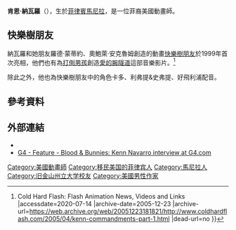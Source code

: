 {{Expert needed|time=2020-07-14T10:03:58+00:00}}
{{Infobox person
| name        = 肯恩·納瓦羅
| image       = Kenn Navarro.jpg
| image_size  = 200px
| caption     = 2007年肯恩·納瓦羅在聖地牙哥動漫展 
| birth_date  = {{birth year and age|1979}}
| birth_place = [[馬尼拉|馬尼拉]], [[菲律賓|菲律賓]]
| death_date  =
| death_place =
| known_for   = ''[[快樂樹朋友|快樂樹朋友]]''<br>''[[Ka-Pow!|Ka-Pow!]]''<br> ''Thugs on Film'' <br> ''[[上帝與魔鬼秀|上帝與魔鬼秀]]'' <br> ''Like, News''
| occupation  = [[卡通家|卡通家]],<br> [[聲優|聲優]]
| website     = [http://www.happytreefriends.com www.happytreefriends.com]
}}
'''肯恩·納瓦羅'''（{{lang-en|Kenn Navarro}}{{bd|1979年}}），生於[[菲律賓|菲律賓]][[馬尼拉|馬尼拉]]，是一位菲裔美國動畫師。

==快樂樹朋友==
{{main|快樂樹朋友}}

納瓦羅和她朋友羅德·蒙蒂約、奧鮑萊·安克魯姆創造的動畫[[快樂樹朋友|快樂樹朋友]]於1999年首次亮相，他們也有為[[打倒男孩|打倒男孩]]創造[[愛的腕隧道|愛的腕隧道]]這部音樂影片。<ref>{{Cite web |url=http://coldhardflash.com/2005/04/kenn-commandments-part-1.html |title=The Kenn Commandments, Part 1 {{!}} Cold Hard Flash: Flash Animation News, Videos and Links |accessdate=2020-07-14 |archive-date=2005-12-23 |archive-url=https://web.archive.org/web/20051223181821/http://www.coldhardflash.com/2005/04/kenn-commandments-part-1.html |dead-url=no }}</ref>

除此之外，他也為快樂樹朋友中的角色卡多、利弗提&史弗提、好飛利浦配音。

==參考資料==
<references />

==外部連結==
* {{IMDb name|1487668}}
* [http://www.g4tv.com/happytreefriends/features/54186/Blood__Bunnies_HTF_CoCreator_Kenn_Navarro_Speaks.html G4 - Feature - Blood & Bunnies: Kenn Navarro interview at G4.com] {{Wayback|url=http://www.g4tv.com/happytreefriends/features/54186/Blood__Bunnies_HTF_CoCreator_Kenn_Navarro_Speaks.html |date=20120317110833 }}

{{Authority control}}

[[Category:美國動畫師|Category:美國動畫師]]
[[Category:移民美国的菲律宾人|Category:移民美国的菲律宾人]]
[[Category:馬尼拉人|Category:馬尼拉人]]
[[Category:旧金山州立大学校友|Category:旧金山州立大学校友]]
[[Category:美國男性作家|Category:美國男性作家]]